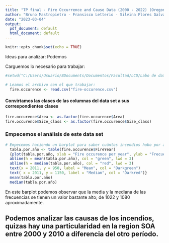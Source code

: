 ---
title: "TP final - Fire Occurrence and Cause Data (2000 - 2022) (Oregon)"
author: "Bruno Mastropietro - Fransisco Letterio - Silvina Flores Galvan"
date: "2023-03-04"
output:
  pdf_document: default
  html_document: default
---

```{r setup, include=FALSE}
knitr::opts_chunk$set(echo = TRUE)
```

Ideas para analizar:
Podemos 

Carguemos lo necesario para trabajar:
```{r}
#setwd("C:/Users/Usuario/BDocuments/Documentos/Facultad/LCD/Labo de datos Verano 2023/V23- Labo de Datos/TP Final") #En el labo    

# Leamos el archivo con el que trabajar:
  fire.occurence <- read.csv("fire-occurence.csv")
```

#### Convirtamos las clases de las columnas del data set a sus correspondientes clases
```{r}
fire.occurence$Area <- as.factor(fire.occurence$Area)
fire.occurence$Size_class <- as.factor(fire.occurence$Size_class)
```

### Empecemos el análisis de este data set

```{r}
# Empecemos haciendo un barplot para saber cuántos incendios hubo por año.
  tabla.por.año <- table(fire.occurence$FireYear)
  {plot(tabla.por.año, xlab = "Fire occurence per year", ylab = "Frecuency")
  abline(h = mean(tabla.por.año), col = "green", lwd = 3)
  abline(h = median(tabla.por.año), col = "red", lwd = 3)
  text(x = 2011, y = 950, label = "Mean", col = "Darkgreen")
  text( x = 2011, y = 1150, label = "Median", col = "Darkred")}
  mean(tabla.por.año)
  median(tabla.por.año)
```
En este barplot podemos observar que la media y la mediana de las frecuencias se tienen un valor bastante alto; de 1022 y 1080 aproximadamente.

## Podemos analizar las causas de los incendios, quizas hay una particularidad en la region SOA entre 2000 y 2010 a diferencia del otro período.
